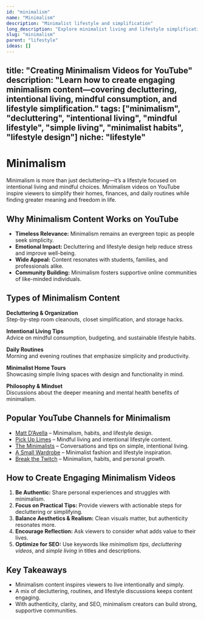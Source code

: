 ```yaml
---
id: "minimalism"
name: "Minimalism"
description: "Minimalist lifestyle and simplification"
long_description: "Explore minimalist living and lifestyle simplification"
slug: "minimalism"
parent: "lifestyle"
ideas: []
---
```


title: "Creating Minimalism Videos for YouTube"
description: "Learn how to create engaging minimalism content—covering decluttering, intentional living, mindful consumption, and lifestyle simplification."
tags: ["minimalism", "decluttering", "intentional living", "mindful lifestyle", "simple living", "minimalist habits", "lifestyle design"]
niche: "lifestyle"
---


# Minimalism

Minimalism is more than just decluttering—it’s a lifestyle focused on intentional living and mindful choices. Minimalism videos on YouTube inspire viewers to simplify their homes, finances, and daily routines while finding greater meaning and freedom in life.

## Why Minimalism Content Works on YouTube

- **Timeless Relevance:** Minimalism remains an evergreen topic as people seek simplicity.  
- **Emotional Impact:** Decluttering and lifestyle design help reduce stress and improve well-being.  
- **Wide Appeal:** Content resonates with students, families, and professionals alike.  
- **Community Building:** Minimalism fosters supportive online communities of like-minded individuals.  

## Types of Minimalism Content

**Decluttering & Organization**  
Step-by-step room cleanouts, closet simplification, and storage hacks.  

**Intentional Living Tips**  
Advice on mindful consumption, budgeting, and sustainable lifestyle habits.  

**Daily Routines**  
Morning and evening routines that emphasize simplicity and productivity.  

**Minimalist Home Tours**  
Showcasing simple living spaces with design and functionality in mind.  

**Philosophy & Mindset**  
Discussions about the deeper meaning and mental health benefits of minimalism.  

## Popular YouTube Channels for Minimalism

- [Matt D’Avella](https://www.youtube.com/@mattdavella) – Minimalism, habits, and lifestyle design.  
- [Pick Up Limes](https://www.youtube.com/@PickUpLimes) – Mindful living and intentional lifestyle content.  
- [The Minimalists](https://www.youtube.com/@theminimalists) – Conversations and tips on simple, intentional living.  
- [A Small Wardrobe](https://www.youtube.com/@asmallwardrobe) – Minimalist fashion and lifestyle inspiration.  
- [Break the Twitch](https://www.youtube.com/@breakthetwitch) – Minimalism, habits, and personal growth.  

## How to Create Engaging Minimalism Videos

1. **Be Authentic:** Share personal experiences and struggles with minimalism.  
2. **Focus on Practical Tips:** Provide viewers with actionable steps for decluttering or simplifying.  
3. **Balance Aesthetics & Realism:** Clean visuals matter, but authenticity resonates more.  
4. **Encourage Reflection:** Ask viewers to consider what adds value to their lives.  
5. **Optimize for SEO:** Use keywords like *minimalism tips*, *decluttering videos*, and *simple living* in titles and descriptions.  

## Key Takeaways

- Minimalism content inspires viewers to live intentionally and simply.  
- A mix of decluttering, routines, and lifestyle discussions keeps content engaging.  
- With authenticity, clarity, and SEO, minimalism creators can build strong, supportive communities.  